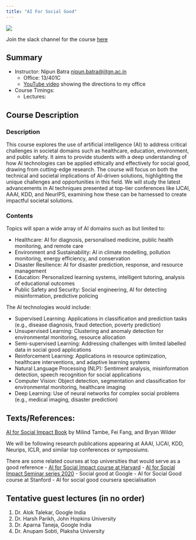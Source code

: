 ```yaml
---
title: "AI For Social Good"
---
```



![](images/logo.jpeg)

::: {.callout-tip}
Join the slack channel for the course [here](https://join.slack.com/t/aisg25/shared_invite/zt-2x40x4807-FnV~CCni2CzyrV~eXloG_A)
:::

::: {.callout-tip}
## Summary

* Instructor: Nipun Batra <nipun.batra@iitgn.ac.in>
    * Office: 13/401C
    * [YouTube video](https://www.youtube.com/shorts/FmCbCkJQN1g) showing the directions to my office
* Course Timings:
    * Lectures:  

:::



## Course Description

### Description
This course explores the use of artificial intelligence (AI) to address critical challenges in societal domains such as healthcare, education, environment, and public safety. It aims to provide students with a deep understanding of how AI technologies can be applied ethically and effectively for social good, drawing from cutting-edge research. The course will focus on both the technical and societal implications of AI-driven solutions, highlighting the unique challenges and opportunities in this field. We will study the latest advancements in AI techniques presented at top-tier conferences like IJCAI, AAAI, KDD, and NeurIPS, examining how these can be harnessed to create impactful societal solutions. 

### Contents
Topics will span a wide array of AI domains such as but limited to:

- Healthcare: AI for diagnosis, personalised medicine, public health monitoring, and remote care
- Environment and Sustainability: AI in climate modelling, pollution monitoring, energy efficiency, and conservation
- Disaster Resilience: AI for disaster prediction, response, and resource management
- Education: Personalized learning systems, intelligent tutoring, analysis of educational outcomes
- Public Safety and Security: Social engineering, AI for detecting misinformation, predictive policing

The AI technologies would include:

- Supervised Learning: Applications in classification and prediction tasks (e.g., disease diagnosis, fraud detection, poverty prediction)
- Unsupervised Learning: Clustering and anomaly detection for environmental monitoring, resource allocation
- Semi-supervised Learning: Addressing challenges with limited labelled data in social good applications
- Reinforcement Learning: Applications in resource optimization, healthcare interventions, and adaptive learning systems
- Natural Language Processing (NLP): Sentiment analysis, misinformation detection, speech recognition for social applications
- Computer Vision: Object detection, segmentation and classification for environmental monitoring, healthcare imaging
- Deep Learning: Use of neural networks for complex social problems (e.g., medical imaging, disaster prediction)


## Texts/References:


[AI for Social Impact Book](https://ai4sibook.org) by Milind Tambe, Fei Fang, and Bryan Wilder

 We will be following research publications appearing at AAAI, IJCAI, KDD, Neurips, ICLR, and similar top conferences or symposiums.

There are some related courses at top universities that would serve as a good reference
- [AI for Social Impact course at Harvard](https://cs288.hsites.harvard.edu/)
- [AI for Social Impact Seminar series 2020](https://crcs.seas.harvard.edu/ai-social-impact-fall-2020)
- Social good at Google
- AI for Social Good course at Stanford
- AI for social good coursera specialisation


## Tentative guest lectures (in no order)

1. Dr. Alok Talekar, Google India
2. Dr. Harsh Parikh, John Hopkins University
3. Dr. Aparna Taneja, Google India
4. Dr. Anupam Sobti, Plaksha University

